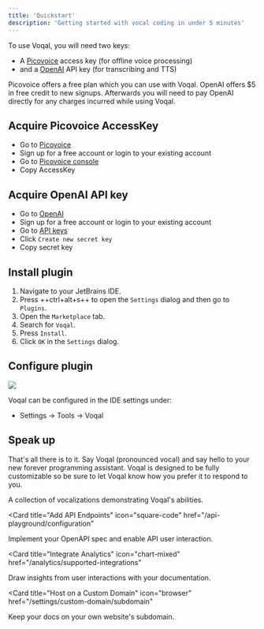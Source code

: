 ```yaml
---
title: 'Quickstart'
description: 'Getting started with vocal coding in under 5 minutes'
---
```


To use Voqal, you will need two keys:
 -  A [Picovoice](https://picovoice.ai) access key  (for offline voice processing)
 - and a [OpenAI](https://openai.com) API key (for transcribing and TTS)

Picovoice offers a free plan which you can use with Voqal.
OpenAI offers $5 in free credit to new signups.
Afterwards you will need to pay OpenAI directly for any charges incurred while using Voqal.

## Acquire Picovoice AccessKey

- Go to [Picovoice](https://picovoice.ai)
- Sign up for a free account or login to your existing account
- Go to [Picovoice console](https://console.picovoice.ai)
- Copy AccessKey

## Acquire OpenAI API key

- Go to [OpenAI](https://openai.com)
- Sign up for a free account or login to your existing account
- Go to [API keys](https://platform.openai.com/api-keys)
- Click `Create new secret key`
- Copy secret key

## Install plugin

1. Navigate to your JetBrains IDE.
1. Press ++ctrl+alt+s++ to open the `Settings` dialog and then go to `Plugins`.
1. Open the `Marketplace` tab.
1. Search for `Voqal`.
1. Press `Install`.
1. Click `OK` in the `Settings` dialog.

## Configure plugin

<img src="/images/configuration.png" />

Voqal can be configured in the IDE settings under:
 - Settings -> Tools -> Voqal

## Speak up

That's all there is to it. Say Voqal (pronounced vocal) and say hello to your new forever programming assistant.
Voqal is designed to be fully customizable so be sure to let Voqal know how you prefer it to respond to you.

<CardGroup>

<Card title="Demonstrations" icon="video" href="/settings/global">
  A collection of vocalizations demonstrating Voqal's abilities.
</Card>

<Card
  title="Add API Endpoints"
  icon="square-code"
  href="/api-playground/configuration"
>
  Implement your OpenAPI spec and enable API user interaction.
</Card>

<Card
  title="Integrate Analytics"
  icon="chart-mixed"
  href="/analytics/supported-integrations"
>
  Draw insights from user interactions with your documentation.
</Card>

<Card
  title="Host on a Custom Domain"
  icon="browser"
  href="/settings/custom-domain/subdomain"
>
  Keep your docs on your own website's subdomain.
</Card>

</CardGroup>
